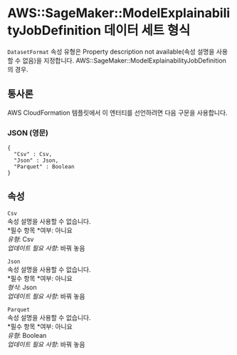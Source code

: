 # AWS::SageMaker::ModelExplainabilityJobDefinition 데이터 세트 형식

`DatasetFormat` 속성 유형은 Property description not available(속성 설명을 사용할 수 없음)을 지정합니다. AWS::SageMaker::ModelExplainabilityJobDefinition의 경우.

## 통사론

AWS CloudFormation 템플릿에서 이 엔터티를 선언하려면 다음 구문을 사용합니다.

### JSON (영문)

```
{
  "Csv" : Csv,
  "Json" : Json,
  "Parquet" : Boolean
}
```

## 속성

`Csv`  
속성 설명을 사용할 수 없습니다.  
*필수 항목 *여부: 아니요  
_유형_: Csv  
_업데이트 필요 사항_: 바꿔 놓음

`Json`  
속성 설명을 사용할 수 없습니다.  
*필수 항목 *여부: 아니요  
_형식_: Json  
_업데이트 필요 사항_: 바꿔 놓음

`Parquet`  
속성 설명을 사용할 수 없습니다.  
*필수 항목 *여부: 아니요  
_유형_: Boolean  
_업데이트 필요 사항_: 바꿔 놓음
